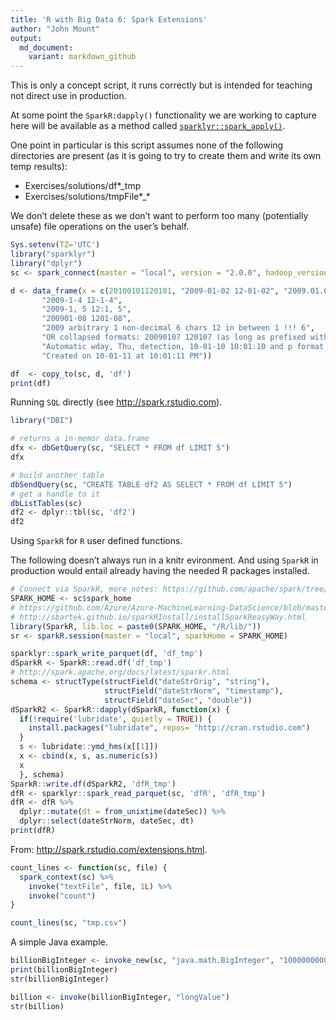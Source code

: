```yaml
---
title: 'R with Big Data 6: Spark Extensions'
author: "John Mount"
output:
  md_document:
    variant: markdown_github
---
```


This is only a concept script, it runs correctly but is intended for
teaching not direct use in production.

At some point the `SparkR:dapply()` functionality we are working to capture here will be available as a method called [`sparklyr::spark_apply()`](https://github.com/rstudio/sparklyr/pull/728).

One point in particular is this script assumes none of the following directories are present (as it is going to try to create them and write its own temp results):

  * Exercises/solutions/df*_tmp
  * Exercises/solutions/tmpFile*_*

We don't delete these as we don't want to perform too many (potentially unsafe) file operations on the user's behalf.



```r
Sys.setenv(TZ='UTC')
library("sparklyr")
library("dplyr")
sc <- spark_connect(master = "local", version = "2.0.0", hadoop_version="2.7")
```


```r
d <- data_frame(x = c(20100101120101, "2009-01-02 12-01-02", "2009.01.03 12:01:03",
       "2009-1-4 12-1-4",
       "2009-1, 5 12:1, 5",
       "200901-08 1201-08",
       "2009 arbitrary 1 non-decimal 6 chars 12 in between 1 !!! 6",
       "OR collapsed formats: 20090107 120107 (as long as prefixed with zeros)",
       "Automatic wday, Thu, detection, 10-01-10 10:01:10 and p format: AM",
       "Created on 10-01-11 at 10:01:11 PM"))

df  <- copy_to(sc, d, 'df')
print(df)
```

Running `SQL` directly (see [http://spark.rstudio.com](http://spark.rstudio.com)).

```r
library("DBI")

# returns a in-memor data.frame
dfx <- dbGetQuery(sc, "SELECT * FROM df LIMIT 5")
dfx

# build another table
dbSendQuery(sc, "CREATE TABLE df2 AS SELECT * FROM df LIMIT 5")
# get a handle to it
dbListTables(sc)
df2 <- dplyr::tbl(sc, 'df2')
df2
```


Using `SparkR` for `R` user defined functions.

The following doesn't always run in a knitr evironment.  And using `SparkR` in production would entail already having the needed R packages installed.

```r
# Connect via SparkR, more notes: https://github.com/apache/spark/tree/master/R
SPARK_HOME <- sc$spark_home
# https://github.com/Azure/Azure-MachineLearning-DataScience/blob/master/Misc/KDDCup2016/Code/SparkR/SparkR_sparklyr_NYCTaxi.Rmd
# http://sbartek.github.io/sparkRInstall/installSparkReasyWay.html
library(SparkR, lib.loc = paste0(SPARK_HOME, "/R/lib/"))
sr <- sparkR.session(master = "local", sparkHome = SPARK_HOME)

sparklyr::spark_write_parquet(df, 'df_tmp')
dSparkR <- SparkR::read.df('df_tmp')
# http://spark.apache.org/docs/latest/sparkr.html
schema <- structType(structField("dateStrOrig", "string"), 
                     structField("dateStrNorm", "timestamp"),
                     structField("dateSec", "double"))
dSparkR2 <- SparkR::dapply(dSparkR, function(x) {
  if(!require('lubridate', quietly = TRUE)) {
    install.packages("lubridate", repos= "http://cran.rstudio.com")
  }
  s <- lubridate::ymd_hms(x[[1]])
  x <- cbind(x, s, as.numeric(s))
  x
  }, schema)
SparkR::write.df(dSparkR2, 'dfR_tmp')
dfR <- sparklyr::spark_read_parquet(sc, 'dfR', 'dfR_tmp')
dfR <- dfR %>% 
  dplyr::mutate(dt = from_unixtime(dateSec)) %>%
  dplyr::select(dateStrNorm, dateSec, dt)
print(dfR)
```




From: [http://spark.rstudio.com/extensions.html](http://spark.rstudio.com/extensions.html).

```r
count_lines <- function(sc, file) {
  spark_context(sc) %>% 
    invoke("textFile", file, 1L) %>% 
    invoke("count")
}

count_lines(sc, "tmp.csv")
```

A simple Java example.

```r
billionBigInteger <- invoke_new(sc, "java.math.BigInteger", "1000000000")
print(billionBigInteger)
str(billionBigInteger)

billion <- invoke(billionBigInteger, "longValue")
str(billion)
```




